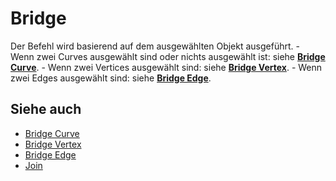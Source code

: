 
# Bridge

<Reference shortcut="" command="Bridge" button="" />

Der Befehl wird basierend auf dem ausgewählten Objekt ausgeführt.
     - Wenn zwei Curves ausgewählt sind oder nichts ausgewählt ist: siehe [**Bridge Curve**](bridge-curve).
     - Wenn zwei Vertices ausgewählt sind: siehe [**Bridge Vertex**](bridge-vertex).
     - Wenn zwei Edges ausgewählt sind: siehe [**Bridge Edge**](bridge-edge).

## Siehe auch
- [Bridge Curve](bridge-curve)
- [Bridge Vertex](bridge-vertex)
- [Bridge Edge](bridge-edge)
- [Join](join)